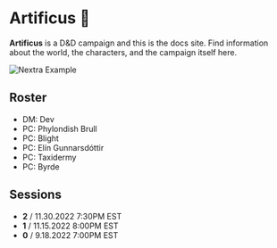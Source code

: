 
# Artificus 🐉

**Artificus** is a D&D campaign and this is the docs site. Find information about the world, the characters, and the campaign itself here.

<Bleed>![Nextra Example](/scenes/life-tree-5.png)</Bleed>
## Roster

- DM: Dev
- PC: Phylondish Brull
- PC: Blight
- PC: Elín Gunnarsdóttir
- PC: Taxidermy
- PC: Byrde

## Sessions

- **2** / 11.30.2022 7:30PM EST
- **1** / 11.15.2022 8:00PM EST
- **0** / 9.18.2022 7:00PM EST
